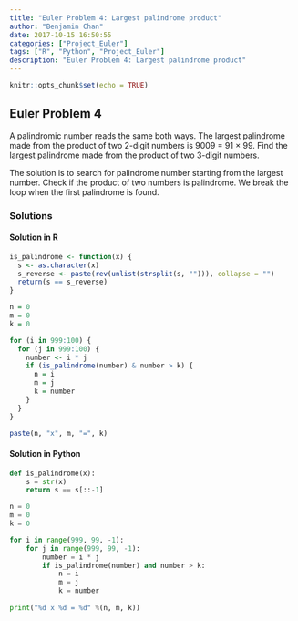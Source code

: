 ```yaml
---
title: "Euler Problem 4: Largest palindrome product"
author: "Benjamin Chan"
date: 2017-10-15 16:50:55
categories: ["Project_Euler"]
tags: ["R", "Python", "Project_Euler"]
description: "Euler Problem 4: Largest palindrome product"
---
```


```r
knitr::opts_chunk$set(echo = TRUE)
```

## Euler Problem 4

A palindromic number reads the same both ways. The largest palindrome made from the product of two 2-digit numbers is 9009 = 91 × 99. Find the largest palindrome made from the product of two 3-digit numbers.

The solution is to search for palindrome number starting from the largest number. Check if the product of two numbers is palindrome. We break the loop when the first palindrome is found.

### Solutions

#### Solution in R
```r
is_palindrome <- function(x) {
  s <- as.character(x)
  s_reverse <- paste(rev(unlist(strsplit(s, ""))), collapse = "")
  return(s == s_reverse)
}

n = 0
m = 0
k = 0

for (i in 999:100) {
  for (j in 999:100) {
    number <- i * j
    if (is_palindrome(number) & number > k) {
      n = i
      m = j
      k = number
    }
  }
}

paste(n, "x", m, "=", k)
```

#### Solution in Python
```python
def is_palindrome(x):
    s = str(x)
    return s == s[::-1]

n = 0
m = 0
k = 0

for i in range(999, 99, -1):
    for j in range(999, 99, -1):
        number = i * j
        if is_palindrome(number) and number > k:
            n = i
            m = j
            k = number
        
print("%d x %d = %d" %(n, m, k))
```